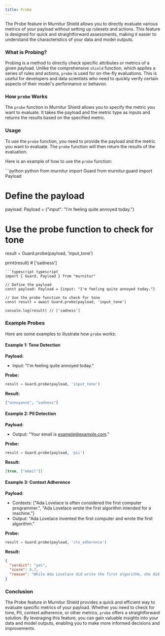 ```yaml
---
title: Probe
---
```



The Probe feature in Murnitur Shield allows you to directly evaluate various metrics of your payload without setting up rulesets and actions. This feature is designed for quick and straightforward assessments, making it easier to understand the characteristics of your data and model outputs.

### What is Probing?

Probing is a method to directly check specific attributes or metrics of a given payload. Unlike the comprehensive `shield` function, which applies a series of rules and actions, `probe` is used for on-the-fly evaluations. This is useful for developers and data scientists who need to quickly verify certain aspects of their model's performance or behavior.

### How `probe` Works

The `probe` function in Murnitur Shield allows you to specify the metric you want to evaluate. It takes the payload and the metric type as inputs and returns the results based on the specified metric.

### Usage

To use the `probe` function, you need to provide the payload and the metric you want to evaluate. The `probe` function will then return the results of the evaluation.

Here is an example of how to use the `probe` function:

<CodeGroup>
```python python
from murnitur import Guard
from murnitur.guard import Payload

# Define the payload
payload: Payload = {"input": "I'm feeling quite annoyed today."}

# Use the probe function to check for tone
result = Guard.probe(payload, 'input_tone')

print(result) # ['sadness']
```
```typescript typescript
import { Guard, Payload } from "murnitur"

// Define the payload
const payload: Payload = {input: "I'm feeling quite annoyed today."}

// Use the probe function to check for tone
const result = await Guard.probe(payload, 'input_tone')

console.log(result) // ['sadness']
```
</CodeGroup>

### Example Probes

Here are some examples to illustrate how `probe` works:

#### Example 1: Tone Detection

**Payload:**
- Input: "I'm feeling quite annoyed today."

**Probe:**
```python
result = Guard.probe(payload, 'input_tone')
```

**Result:**
```python
["annoyance", "sadness"]
```

#### Example 2: PII Detection

**Payload:**
- Output: "Your email is example@example.com."

**Probe:**
```python
result = Guard.probe(payload, 'pii')
```

**Result:**
```json
[true, ["email"]]
```

#### Example 3: Context Adherence

**Payload:**
- Contexts: ["Ada Lovelace is often considered the first computer programmer.", "Ada Lovelace wrote the first algorithm intended for a machine."]
- Output: "Ada Lovelace invented the first computer and wrote the first algorithm."

**Probe:**
```python
result = Guard.probe(payload, 'ctx_adherence')
```

**Result:**
```json
{
  "verdict": "yes",
  "score": 0.7,
  "reason": "While Ada Lovelace did write the first algorithm, she did not invent the first computer."
}
```

### Conclusion

The Probe feature in Murnitur Shield provides a quick and efficient way to evaluate specific metrics of your payload. Whether you need to check for tone, PII, context adherence, or other metrics, `probe` offers a straightforward solution. By leveraging this feature, you can gain valuable insights into your data and model outputs, enabling you to make more informed decisions and improvements.